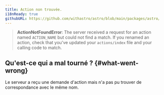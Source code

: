 ```yaml
---
title: Action non trouvée.
i18nReady: true
githubURL: https://github.com/withastro/astro/blob/main/packages/astro/src/core/errors/errors-data.ts
---
```


> **ActionNotFoundError**: The server received a request for an action named `ACTION_NAME` but could not find a match. If you renamed an action, check that you've updated your `actions/index` file and your calling code to match.

## Qu'est-ce qui a mal tourné ? \{#what-went-wrong\}
Le serveur a reçu une demande d'action mais n'a pas pu trouver de correspondance avec le même nom.
